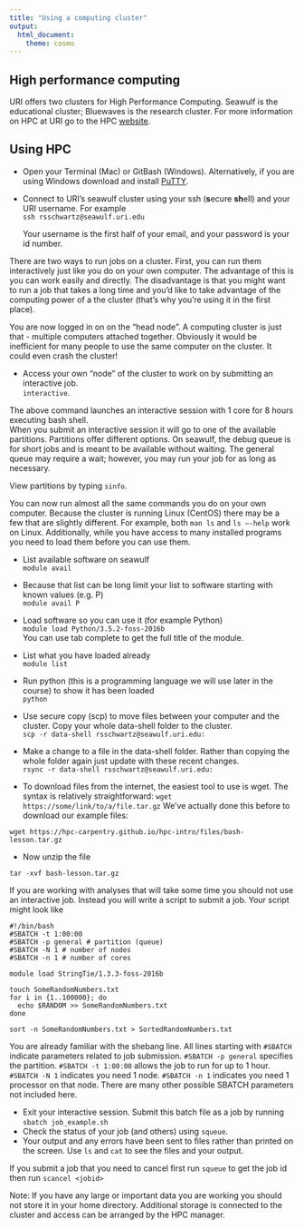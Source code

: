 ```yaml
---
title: "Using a computing cluster"
output: 
  html_document:
    theme: cosmo
---
```


## High performance computing

URI offers two clusters for High Performance Computing. Seawulf is the educational cluster; Bluewaves is the research cluster.
For more information on HPC at URI go to the HPC [website](https://web.uri.edu/hpc-research-computing/).

## Using HPC

* Open your Terminal (Mac) or GitBash (Windows). Alternatively, if you are using Windows download and install [PuTTY](http://www.putty.org/).

* Connect to URI's seawulf cluster using your ssh (**s**ecure **sh**ell) and your URI username. For example  
  ```ssh rsschwartz@seawulf.uri.edu```

  Your username is the first half of your email, and your password is your id number. 

There are two ways to run jobs on a cluster. First, you can run them interactively just like you do on your own computer. The advantage of this is you can work easily and directly. The disadvantage is that you might want to run a job that takes a long time and you'd like to take advantage of the computing power of a the cluster (that's why you're using it in the first place).

You are now logged in on on the "head node". A computing cluster is just that - multiple computers attached together. Obviously it would be inefficient for many people to use the same computer on the cluster. It could even crash the cluster! 

* Access your own "node" of the cluster to work on by submitting an interactive job.  
```interactive```.

The above command launches an interactive session with 1 core for 8 hours executing bash shell.  
When you submit an interactive session it will go to one of the available partitions. 
Partitions offer different options. 
On seawulf, the debug queue is for short jobs and is meant to be available without waiting. 
The general queue may require a wait; however, you may run your job for as long as necessary.

View partitions by typing ```sinfo```.

You can now run almost all the same commands you do on your own computer. Because the cluster is running Linux (CentOS) there may be a few that are slightly different. For example, both `man ls` and `ls —-help` work on Linux. Additionally, while you have access to many installed programs you need to load them before you can use them. 

* List available software on seawulf  
```module avail```

* Because that list can be long limit your list to software starting with known values (e.g. P)  
```module avail P```

* Load software so you can use it (for example Python)  
```module load Python/3.5.2-foss-2016b```  
You can use tab complete to get the full title of the module.

* List what you have loaded already  
```module list```

* Run python (this is a programming language we will use later in the course) to show it has been loaded  
```python```

* Use secure copy (scp) to move files between your computer and the cluster. Copy your whole data-shell folder to the cluster.  
```scp -r data-shell rsschwartz@seawulf.uri.edu:```

* Make a change to a file in the data-shell folder. Rather than copying the whole folder again just update with these recent changes.  
```rsync -r data-shell rsschwartz@seawulf.uri.edu:```

* To download files from the internet, the easiest tool to use is wget. The syntax is relatively straightforward: ```wget https://some/link/to/a/file.tar.gz``` We’ve actually done this before to download our example files:

``` wget https://hpc-carpentry.github.io/hpc-intro/files/bash-lesson.tar.gz```

* Now unzip the file

``` tar -xvf bash-lesson.tar.gz```

If you are working with analyses that will take some time you should not use an interactive job. Instead you will write a script to submit a job. Your script might look like

```
#!/bin/bash
#SBATCH -t 1:00:00
#SBATCH -p general # partition (queue)
#SBATCH -N 1 # number of nodes
#SBATCH -n 1 # number of cores

module load StringTie/1.3.3-foss-2016b

touch SomeRandomNumbers.txt
for i in {1..100000}; do
  echo $RANDOM >> SomeRandomNumbers.txt
done

sort -n SomeRandomNumbers.txt > SortedRandomNumbers.txt
```

You are already familiar with the shebang line. All lines starting with `#SBATCH` indicate parameters related to job submission. `#SBATCH -p general` specifies the partition. `#SBATCH -t 1:00:00` allows the job to run for up to 1 hour. `#SBATCH -N 1` indicates you need 1 node. `#SBATCH -n 1` indicates you need 1 processor on that node. There are many other possible SBATCH parameters not included here.

* Exit your interactive session. Submit this batch file as a job by running `sbatch job_example.sh`
* Check the status of your job (and others) using `squeue`.
* Your output and any errors have been sent to files rather than printed on the screen. Use `ls` and `cat` to see the files and your output.

If you submit a job that you need to cancel first run `squeue` to get the job id then run `scancel <jobid>`

Note: If you have any large or important data you are working you should not store it in your home directory. Additional storage is connected to the cluster and access can be arranged by the HPC manager.
